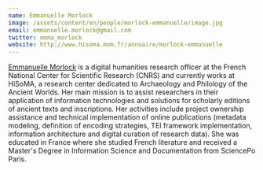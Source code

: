 ```yaml
---
name: Emmanuelle Morlock
image: /assets/content/en/people/morlock-emmanuelle/image.jpg
email: emmanuelle.morlock@gmail.com
twitter: emma_morlock
website: http://www.hisoma.mom.fr/annuaire/morlock-emmanuelle
---
```

[Emmanuelle Morlock](http://www.hisoma.mom.fr/annuaire/morlock-emmanuelle) is a digital humanities research officer at the French National Center for Scientific Research (CNRS) and currently works at HiSoMA, a research center dedicated to Archaeology and Philology of the Ancient Worlds. Her main mission is to assist researchers in their application of information technologies and solutions for scholarly editions of ancient texts and inscriptions. Her activities include project ownership assistance and technical implementation of online publications (metadata modeling, definition of encoding strategies, TEI framework implementation, information architecture and digital curation of research data). She was educated in France where she studied French literature and received a Master's Degree in Information Science and Documentation from SciencePo Paris.
